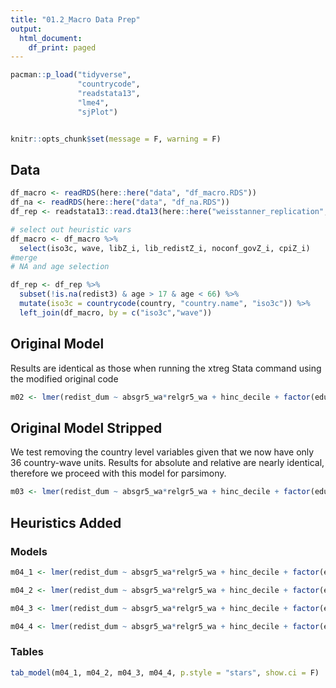 ```yaml
---
title: "01.2_Macro Data Prep"
output:
  html_document:
    df_print: paged
---
```


```r
pacman::p_load("tidyverse", 
               "countrycode",
               "readstata13",
               "lme4",
               "sjPlot")


knitr::opts_chunk$set(message = F, warning = F)
```

## Data

```r
df_macro <- readRDS(here::here("data", "df_macro.RDS"))
df_na <- readRDS(here::here("data", "df_na.RDS"))
df_rep <- readstata13::read.dta13(here::here("weisstanner_replication","REPLICATION DATA","AbsRel_FINAL_REP.dta"))

# select out heuristic vars
df_macro <- df_macro %>%
  select(iso3c, wave, libZ_i, lib_redistZ_i, noconf_govZ_i, cpiZ_i)
#merge
# NA and age selection

df_rep <- df_rep %>%
  subset(!is.na(redist3) & age > 17 & age < 66) %>%
  mutate(iso3c = countrycode(country, "country.name", "iso3c")) %>%
  left_join(df_macro, by = c("iso3c","wave"))

```


## Original Model

Results are identical as those when running the xtreg Stata command using the modified original code

```r

m02 <- lmer(redist_dum ~ absgr5_wa*relgr5_wa + hinc_decile + factor(educ_tert) + female + age + factor(unemployed) + factor(wave) + unemp + socexp + gini_mkt + gdppc + (1 | cwave), data = df_rep)
```

## Original Model Stripped

We test removing the country level variables given that we now have only 36 country-wave units. Results for absolute and relative are nearly identical, therefore we proceed with this model for parsimony.

```r
m03 <- lmer(redist_dum ~ absgr5_wa*relgr5_wa + hinc_decile + factor(educ_tert) + female + age + factor(unemployed) + factor(wave) + gdppc + (1 | cwave), data = df_rep)
```

## Heuristics Added

### Models
```r
m04_1 <- lmer(redist_dum ~ absgr5_wa*relgr5_wa + hinc_decile + factor(educ_tert) + female + age + factor(unemployed) + factor(wave) + gdppc*libZ_i + (1 | cwave), data = df_rep) 

m04_2 <- lmer(redist_dum ~ absgr5_wa*relgr5_wa + hinc_decile + factor(educ_tert) + female + age + factor(unemployed) + factor(wave) + gdppc*lib_redistZ_i + (1 | cwave), data = df_rep)

m04_3 <- lmer(redist_dum ~ absgr5_wa*relgr5_wa + hinc_decile + factor(educ_tert) + female + age + factor(unemployed) + factor(wave) + gdppc*noconf_govZ_i + (1 | cwave), data = df_rep)

m04_4 <- lmer(redist_dum ~ absgr5_wa*relgr5_wa + hinc_decile + factor(educ_tert) + female + age + factor(unemployed) + factor(wave) + gdppc*cpiZ_i + (1 | cwave), data = df_rep)
```

### Tables
```r
tab_model(m04_1, m04_2, m04_3, m04_4, p.style = "stars", show.ci = F)
```

